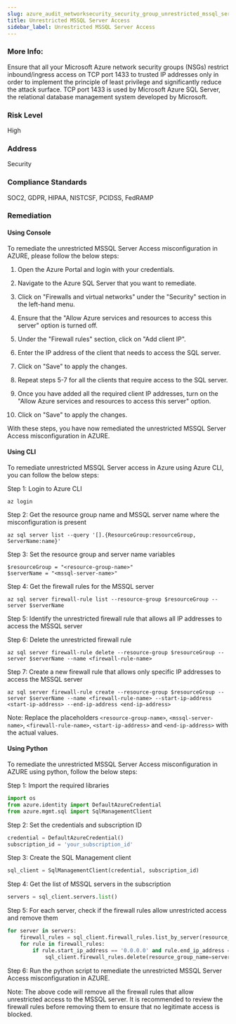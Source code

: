 ```yaml
---
slug: azure_audit_networksecurity_security_group_unrestricted_mssql_server_access
title: Unrestricted MSSQL Server Access
sidebar_label: Unrestricted MSSQL Server Access
---
```


### More Info:

Ensure that all your Microsoft Azure network security groups (NSGs) restrict inbound/ingress access on TCP port 1433 to trusted IP addresses only in order to implement the principle of least privilege and significantly reduce the attack surface. TCP port 1433 is used by Microsoft Azure SQL Server, the relational database management system developed by Microsoft.

### Risk Level

High

### Address

Security

### Compliance Standards

SOC2, GDPR, HIPAA, NISTCSF, PCIDSS, FedRAMP
### Remediation

#### Using Console

To remediate the unrestricted MSSQL Server Access misconfiguration in AZURE, please follow the below steps:

1. Open the Azure Portal and login with your credentials.

2. Navigate to the Azure SQL Server that you want to remediate.

3. Click on "Firewalls and virtual networks" under the "Security" section in the left-hand menu.

4. Ensure that the "Allow Azure services and resources to access this server" option is turned off.

5. Under the "Firewall rules" section, click on "Add client IP".

6. Enter the IP address of the client that needs to access the SQL server.

7. Click on "Save" to apply the changes.

8. Repeat steps 5-7 for all the clients that require access to the SQL server.

9. Once you have added all the required client IP addresses, turn on the "Allow Azure services and resources to access this server" option.

10. Click on "Save" to apply the changes.

With these steps, you have now remediated the unrestricted MSSQL Server Access misconfiguration in AZURE.

#### Using CLI

To remediate unrestricted MSSQL Server access in Azure using Azure CLI, you can follow the below steps:

Step 1: Login to Azure CLI
```
az login
```

Step 2: Get the resource group name and MSSQL server name where the misconfiguration is present
```
az sql server list --query '[].{ResourceGroup:resourceGroup, ServerName:name}'
```

Step 3: Set the resource group and server name variables
```
$resourceGroup = "<resource-group-name>"
$serverName = "<mssql-server-name>"
```

Step 4: Get the firewall rules for the MSSQL server
```
az sql server firewall-rule list --resource-group $resourceGroup --server $serverName
```

Step 5: Identify the unrestricted firewall rule that allows all IP addresses to access the MSSQL server

Step 6: Delete the unrestricted firewall rule
```
az sql server firewall-rule delete --resource-group $resourceGroup --server $serverName --name <firewall-rule-name>
```

Step 7: Create a new firewall rule that allows only specific IP addresses to access the MSSQL server
```
az sql server firewall-rule create --resource-group $resourceGroup --server $serverName --name <firewall-rule-name> --start-ip-address <start-ip-address> --end-ip-address <end-ip-address>
```

Note: Replace the placeholders `<resource-group-name>`, `<mssql-server-name>`, `<firewall-rule-name>`, `<start-ip-address>` and `<end-ip-address>` with the actual values.

#### Using Python

To remediate the unrestricted MSSQL Server Access misconfiguration in AZURE using python, follow the below steps:

Step 1: Import the required libraries
```python
import os
from azure.identity import DefaultAzureCredential
from azure.mgmt.sql import SqlManagementClient
```

Step 2: Set the credentials and subscription ID
```python
credential = DefaultAzureCredential()
subscription_id = 'your_subscription_id'
```

Step 3: Create the SQL Management client
```python
sql_client = SqlManagementClient(credential, subscription_id)
```

Step 4: Get the list of MSSQL servers in the subscription
```python
servers = sql_client.servers.list()
```

Step 5: For each server, check if the firewall rules allow unrestricted access and remove them
```python
for server in servers:
    firewall_rules = sql_client.firewall_rules.list_by_server(resource_group_name=server.resource_group, server_name=server.name)
    for rule in firewall_rules:
        if rule.start_ip_address == '0.0.0.0' and rule.end_ip_address == '255.255.255.255':
            sql_client.firewall_rules.delete(resource_group_name=server.resource_group, server_name=server.name, firewall_rule_name=rule.name)
```

Step 6: Run the python script to remediate the unrestricted MSSQL Server Access misconfiguration in AZURE.

Note: The above code will remove all the firewall rules that allow unrestricted access to the MSSQL server. It is recommended to review the firewall rules before removing them to ensure that no legitimate access is blocked.



